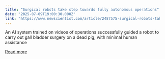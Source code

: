 ```yaml
---
title: "Surgical robots take step towards fully autonomous operations"
date: "2025-07-09T19:00:30.000Z"
link: "https://www.newscientist.com/article/2487575-surgical-robots-take-step-towards-fully-autonomous-operations/?utm_campaign=RSS%7CNSNS&utm_source=NSNS&utm_medium=RSS&utm_content=technology"
---
```


An AI system trained on videos of operations successfully guided a robot to carry out gall bladder surgery on a dead pig, with minimal human assistance

[Read more](https://www.newscientist.com/article/2487575-surgical-robots-take-step-towards-fully-autonomous-operations/?utm_campaign=RSS%7CNSNS&utm_source=NSNS&utm_medium=RSS&utm_content=technology)

